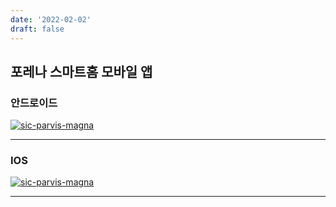 ```yaml
---
date: '2022-02-02'
draft: false
---
```


## 포레나 스마트홈 모바일 앱

### 안드로이드

[![sic-parvis-magna](/static/images/motivation-changes-and-the-beginning/and-down.PNG)](https://play.google.com/store/apps/details?id=com.hanwha.forenaiot)

---

### IOS

[![sic-parvis-magna](/static/images/motivation-changes-and-the-beginning/ios-down.PNG)](https://apps.apple.com/kr/app/%ED%8F%AC%EB%A0%88%EB%82%98-%EC%8A%A4%EB%A7%88%ED%8A%B8%ED%99%88/id1528124965)

---
